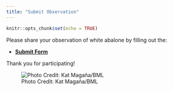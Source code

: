 ```yaml
---
title: "Submit Observation"
---
```


```r
knitr::opts_chunk$set(echo = TRUE)
```

Please share your observation of white abalone by filling out the:

- [**Submit Form**](https://forms.gle/7ES7mD9mbVvvCtKX9){target="_blank"}

Thank you for participating!

![Photo Credit: Kat Magaña/BML](/Users/PikesStuff/github/findinghal/images/white_ab_adult_Kat_Magana.png)